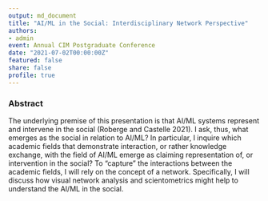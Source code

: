 ```yaml
---
output: md_document
title: "AI/ML in the Social: Interdisciplinary Network Perspective"
authors: 
- admin
event: Annual CIM Postgraduate Conference
date: "2021-07-02T00:00:00Z"
featured: false
share: false
profile: true
---
```

### **Abstract**
The underlying premise of this presentation is that AI/ML systems represent and intervene in the social (Roberge and Castelle 2021). I ask, thus, what emerges as the social in relation to AI/ML? In particular, I inquire which academic fields that demonstrate interaction, or rather knowledge exchange,   with the field of AI/ML emerge as claiming representation of, or intervention in the social? To “capture” the interactions between the academic fields, I will rely on the concept of a network. Specifically, I will discuss how visual network analysis and scientometrics might help to understand the AI/ML in the social.